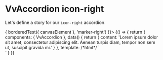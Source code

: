 
<Meta title="Components/Accordion/Props/icon-right" />

# VvAccordion icon-right

Let's define a story for our `icon-right` accordion.

<Canvas>
	<Story
		name="icon-right"
		play={async ({ canvasElement }) => {
			borderedTest({ canvasElement }, 'marker-right')
		}}>
		{() => {
			return {
				components: { VvAccordion },
				data() {
					return {
						content:
							'Lorem ipsum dolor sit amet, consectetur adipiscing elit. Aenean turpis diam, tempor non sem ut, suscipit gravida mi.'
					}
				},
				template:
					/*html*/
					`<div class="w-1/2">
						<vv-accordion data-testid="accordion" title="Icon right" :content="content" icon-right />
					</div>`
			}
		}}
	</Story>
</Canvas>
